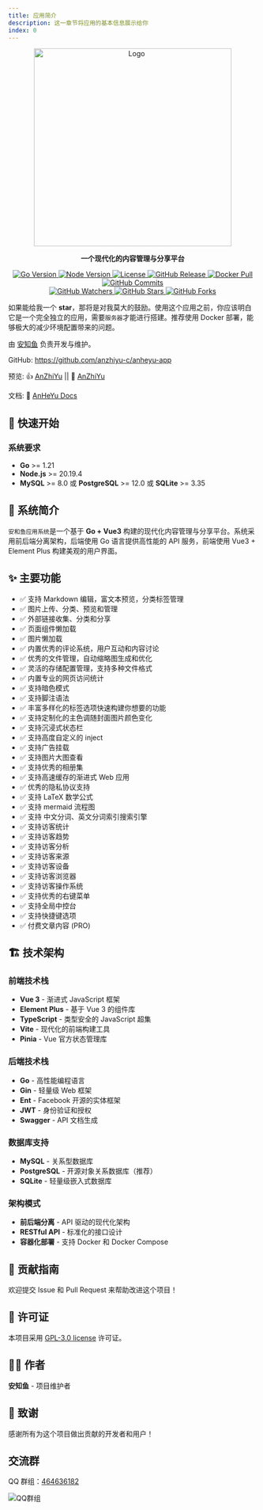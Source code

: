 ```yaml
---
title: 应用简介
description: 这一章节将应用的基本信息展示给你
index: 0
---
```


<p align="center">
  <a href="https://github.com/anzhiyu-c/anheyu-app" target="_blank" title="访问项目仓库">
    <img
      src="https://upload-bbs.miyoushe.com/upload/2025/08/27/125766904/445bc304fe1a5edf8c0250beac0731b5_953439680145318785.png"
      height="400"
      alt="Logo"
      className="!m-0"
      style={{ width: "auto" }}
    />
  </a>
</p>

<p align="center">
  <strong>一个现代化的内容管理与分享平台</strong>
</p>

<div align="center" className="flex flex-col items-center">

  <div className="flex gap-2">
    
  <a title="Go Version" target="_blank" href="https://go.dev/">
    <img className="!m-0" alt="Go Version" src="https://img.shields.io/badge/Go-%3E%3D%201.24.4-91DEFA?style=flat" />
  </a>
  <a title="Node.js Version" target="_blank" href="https://nodejs.org/">
    <img className="!m-0" alt="Node Version" src="https://img.shields.io/badge/Node-%3E%3D%2020.19.4-yellowgreen?style=flat" />
  </a>
  <a title="License" target="_blank" href="https://github.com/anzhiyu-c/anheyu-app/blob/main/LICENSE">
    <img className="!m-0" alt="License" src="https://img.shields.io/github/license/anzhiyu-c/anheyu-app.svg?style=flat" />
  </a>
  <a title="GitHub Release" target="_blank" href="https://github.com/anzhiyu-c/anheyu-app/releases">
    <img className="!m-0" alt="GitHub Release" src="https://img.shields.io/github/v/release/anzhiyu-c/anheyu-app?style=flat" />
  </a>
  <a title="Docker Pulls" target="_blank" href="https://hub.docker.com/r/anheyu/anheyu-backend">
    <img
     className="!m-0"
      alt="Docker Pull"
      src="https://img.shields.io/docker/pulls/anheyu/anheyu-backend?color=red&label=Docker%20Pull"
    />
  </a>
  <a  title="GitHub Commits" target="_blank" href="https://github.com/anzhiyu-c/anheyu-app/commits/main">
    <img
    className="!m-0"
      alt="GitHub Commits"
      src="https://img.shields.io/github/commit-activity/m/anzhiyu-c/anheyu-app.svg?style=flat&color=brightgreen&label=commits"
    />
  </a>
  </div>
  <div className="flex gap-2">
    <a title="GitHub Watchers" target="_blank" href="https://github.com/anzhiyu-c/anheyu-app/watchers">
      <img
        alt="GitHub Watchers"
        src="https://img.shields.io/github/watchers/anzhiyu-c/anheyu-app.svg?label=Watchers&style=social"
      />
    </a>
    <a title="GitHub Stars" target="_blank" href="https://github.com/anzhiyu-c/anheyu-app/stargazers">
      <img
        alt="GitHub Stars"
        src="https://img.shields.io/github/stars/anzhiyu-c/anheyu-app.svg?label=Stars&style=social"
      />
    </a>
    <a title="GitHub Forks" target="_blank" href="https://github.com/anzhiyu-c/anheyu-app/network/members">
      <img
        alt="GitHub Forks"
        src="https://img.shields.io/github/forks/anzhiyu-c/anheyu-app.svg?label=Forks&style=social"
      />
    </a>
  </div>
</div>

如果能给我一个 **star**，那将是对我莫大的鼓励。使用这个应用之前，你应该明白它是一个完全独立的应用，需要`服务器`才能进行搭建。推荐使用 Docker 部署，能够极大的减少环境配置带来的问题。

由 [安知鱼](https://github.com/anzhiyu-c) 负责开发与维护。

GitHub: https://github.com/anzhiyu-c/anheyu-app

预览: 👍 [AnZhiYu](https://anheyu.com/) || 🤞 [AnZhiYu](https://index.anheyu.com/)

文档: 📖 [AnHeYu Docs](https://anheyu.com/posts/Z3MC)

## 🚀 快速开始

### 系统要求

- **Go** >= 1.21
- **Node.js** >= 20.19.4
- **MySQL** >= 8.0 或 **PostgreSQL** >= 12.0 或 **SQLite** >= 3.35

## 🌟 系统简介

`安和鱼应用系统`是一个基于 **Go + Vue3** 构建的现代化内容管理与分享平台。系统采用前后端分离架构，后端使用 Go 语言提供高性能的 API 服务，前端使用 Vue3 + Element Plus 构建美观的用户界面。

## ✨ 主要功能

- ✅ 支持 Markdown 编辑，富文本预览，分类标签管理
- ✅ 图片上传、分类、预览和管理
- ✅ 外部链接收集、分类和分享
- ✅ 页面组件懒加载
- ✅ 图片懒加载
- ✅ 内置优秀的评论系统，用户互动和内容讨论
- ✅ 优秀的文件管理，自动缩略图生成和优化
- ✅ 灵活的存储配置管理，支持多种文件格式
- ✅ 内置专业的网页访问统计
- ✅ 支持暗色模式
- ✅ 支持脚注语法
- ✅ 丰富多样化的标签选项快速构建你想要的功能
- ✅ 支持定制化的主色调随封面图片颜色变化
- ✅ 支持沉浸式状态栏
- ✅ 支持高度自定义的 inject
- ✅ 支持广告挂载
- ✅ 支持图片大图查看
- ✅ 支持优秀的相册集
- ✅ 支持高速缓存的渐进式 Web 应用
- ✅ 优秀的隐私协议支持
- ✅ 支持 LaTeX 数学公式
- ✅ 支持 mermaid 流程图
- ✅ 支持 中文分词、英文分词索引搜索引擎
- ✅ 支持访客统计
- ✅ 支持访客趋势
- ✅ 支持访客分析
- ✅ 支持访客来源
- ✅ 支持访客设备
- ✅ 支持访客浏览器
- ✅ 支持访客操作系统
- ✅ 支持优秀的右键菜单
- ✅ 支持全局中控台
- ✅ 支持快捷键选项
- ✅ 付费文章内容 (PRO)

## 🏗️ 技术架构

### 前端技术栈

- **Vue 3** - 渐进式 JavaScript 框架
- **Element Plus** - 基于 Vue 3 的组件库
- **TypeScript** - 类型安全的 JavaScript 超集
- **Vite** - 现代化的前端构建工具
- **Pinia** - Vue 官方状态管理库

### 后端技术栈

- **Go** - 高性能编程语言
- **Gin** - 轻量级 Web 框架
- **Ent** - Facebook 开源的实体框架
- **JWT** - 身份验证和授权
- **Swagger** - API 文档生成

### 数据库支持

- **MySQL** - 关系型数据库
- **PostgreSQL** - 开源对象关系数据库（推荐）
- **SQLite** - 轻量级嵌入式数据库

### 架构模式

- **前后端分离** - API 驱动的现代化架构
- **RESTful API** - 标准化的接口设计
- **容器化部署** - 支持 Docker 和 Docker Compose

## 🤝 贡献指南

欢迎提交 Issue 和 Pull Request 来帮助改进这个项目！

## 📄 许可证

本项目采用 [GPL-3.0 license](https://github.com/anzhiyu-c/anheyu-app?tab=GPL-3.0-1-ov-file#readme) 许可证。

## 👨‍💻 作者

**安知鱼** - 项目维护者

## 🙏 致谢

感谢所有为这个项目做出贡献的开发者和用户！

## 交流群

QQ 群组：[464636182](https://jq.qq.com/?_wv=1027&k=v7NK7ELr)

![QQ群组](https://upload-bbs.miyoushe.com/upload/2025/07/09/125766904/1e8ea817c197fb98e4dbd9ed2500d923_6382092418395407285.webp)
